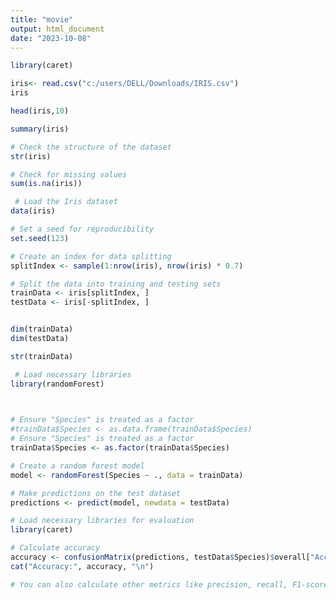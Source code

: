 ---
title: "movie"
output: html_document
date: "2023-10-08"
---

```{r}
library(caret)
```

 
```{r}
iris<- read.csv("c:/users/DELL/Downloads/IRIS.csv")
iris
```


```{r}
head(iris,10)
```


 
```{r}

summary(iris)
```


```{r}


# Check the structure of the dataset
str(iris)

# Check for missing values
sum(is.na(iris))

```

```{r}
 # Load the Iris dataset
data(iris)

# Set a seed for reproducibility
set.seed(123)

# Create an index for data splitting
splitIndex <- sample(1:nrow(iris), nrow(iris) * 0.7)

# Split the data into training and testing sets
trainData <- iris[splitIndex, ]
testData <- iris[-splitIndex, ]


dim(trainData)
dim(testData)
```


```{r}
str(trainData)

```


```{r}
 # Load necessary libraries
library(randomForest)


 
# Ensure "Species" is treated as a factor
#trainData$Species <- as.data.frame(trainData$Species)
# Ensure "Species" is treated as a factor
trainData$Species <- as.factor(trainData$Species)

# Create a random forest model
model <- randomForest(Species ~ ., data = trainData)

```



```{r}
# Make predictions on the test dataset
predictions <- predict(model, newdata = testData)

# Load necessary libraries for evaluation
library(caret)

# Calculate accuracy
accuracy <- confusionMatrix(predictions, testData$Species)$overall["Accuracy"]
cat("Accuracy:", accuracy, "\n")

# You can also calculate other metrics like precision, recall, F1-score, etc.

```




 
